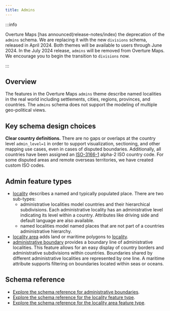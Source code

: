 ```yaml
---
title: Admins
---
```

:::info

Overture Maps [has announced(release-notes/index) the deprecation of the `admins` schema. We are replacing it with the new `divisions` schema, released in April 2024. Both themes will be available to users through June 2024. In the July 2024 release, `admins` will be removed from Overture Maps. We encourage you to begin the transition to `divisions` now.  

:::

## Overview

The features in the Overture Maps `admins` theme describe named localities in the real world including settlements, cities, regions, provinces, and countries. The `admins` schema does not support the modeling of multiple geo-political views. 

## Key schema design choices

**Clear country definitions.** There are no gaps or overlaps at the country level `admin_level=1` in order to support visualization, sectioning, and other mapping use cases, even in cases of disputed boundaries. Additionally, all countries have been assigned an [ISO-3166-1](https://www.iso.org/iso-3166-country-codes.html) alpha-2 ISO country code. For some disputed areas and remote overseas territories, we have created custom ISO codes.

## Admin feature types

- [locality](https://docs.overturemaps.org/schema/reference/admins/locality) describes a named and typically populated place. There are two sub-types:
   - administrative localities model countries and their hierarchical subdivisions. Each administrative locality has an administrative level indicating its level within a country. Attributes like driving side and default language are also available.
   - named localities model named places that are not part of a countries administrative hierarchy.
- [locality area](https://docs.overturemaps.org/schema/reference/admins/locality-area) adds land or maritime polygons to [locality](https://docs.overturemaps.org/schema/reference/admins/locality).
- [administrative boundary](https://docs.overturemaps.org/schema/reference/admins/administrative-boundary) provides a boundary line of administrative localities. This feature allows for an easy display of country borders and administrative subdivisions within countries. Boundaries shared by different administrative localities are represented by one line. A maritime attribute supports filtering on boundaries located within seas or oceans.

## Schema reference

- [Explore the schema reference for administrative boundaries](https://docs.overturemaps.org/schema/reference/admins/administrative-boundary).
- [Explore the schema reference for the locality feature type](https://docs.overturemaps.org/schema/reference/admins/locality).
- [Explore the schema reference for the locality area feature type](https://docs.overturemaps.org/schema/reference/admins/locality-area).


